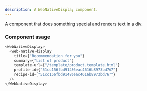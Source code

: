 ```yaml
---
description: A WebNativeDisplay component.
---
```



A component that does something special and renders text in a div.

### Component usage
```js
<WebNativeDisplay>
  <web-native-display
    title={"Recommendation for you"}
    summary={"List of product"}
    template-url={"/template/product.template.html"}
    profile-id={"51cc156fbd91486eac4616b8973bd767"}
    recipe-id={"51cc156fbd91486eac4616b8973bd767"}
  />
</WebNativeDisplay>
```